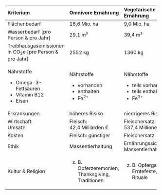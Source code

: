 +-------------------------------+-------------------------------+-------------------------------+
| Kriterium                     | Omnivore Ernährung            | Vegetarische Ernährung        |
+:==============================+:==============================+:==============================+
| Flächenbedarf                 | 16,6 Mio. ha                  | 9,0 Mio. ha                   |
+-------------------------------+-------------------------------+-------------------------------+
| Wasserbedarf \[pro Person &   | 29,1 m³                       | 39,4 m³                       |
| pro Jahr\]                    |                               |                               |
+-------------------------------+-------------------------------+-------------------------------+
| Treibhausgasemissionen in     | 2552 kg                       | 1360 kg                       |
| CO~2~e \[pro                  |                               |                               |      
| Person & pro Jahr\]           |                               |                               |
+-------------------------------+-------------------------------+-------------------------------+
| Nährstoffe                    | Nährstoffe                    | Nährstoffe                    |
|                               |                               |                               |
| -   Omega-3-Fettsäuren        | -   vorhanden                 | -   teils vorhanden           |
| -   Vitamin B12               | -   enthalten                 | -   teils enthalten           |
| -   Eisen                     | -   Fe^2+^                    | -   Fe^3+^                    |
+-------------------------------+-------------------------------+-------------------------------+
| Erkrankungen                  | höheres Risiko                | niedrigeres Risiko            |
+-------------------------------+-------------------------------+-------------------------------+
| Wirtschaft:\                  | Fleisch:\                     | Fleischersatz:\               |
| Umsatz                        | 42,4 Milliarden €             | 537,4 Millionen €             |
+-------------------------------+-------------------------------+-------------------------------+
| Kosten                        | Fleisch: günstiger            | Fleischersatz: teurer         |
+-------------------------------+-------------------------------+-------------------------------+
| Ethik                         | Massentierhaltung             | Ernährungssicherheit          |
|                               |                               | Massentierhaltung             |
+-------------------------------+-------------------------------+-------------------------------+
| Kultur & Religion             | z.  B. Opferzeremonien,       | z.  B. Opfergaben,            |
|                               |     Thanksgiving, Traditionen |     Erntefeste, Rituale       |
+-------------------------------+-------------------------------+-------------------------------+
